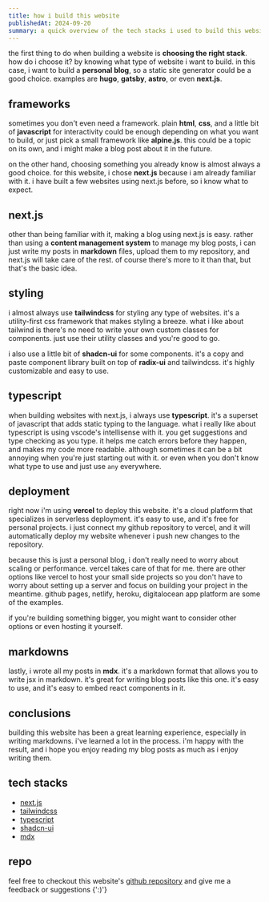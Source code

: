 ```yaml
---
title: how i build this website
publishedAt: 2024-09-20
summary: a quick overview of the tech stacks i used to build this website
---
```


the first thing to do when building a website is **choosing the right stack**. how do i choose it? by knowing what type of website i want to build. in this case, i want to build a **personal blog**, so a static site generator could be a good choice. examples are **hugo**, **gatsby**, **astro**, or even **next.js**.

## frameworks

sometimes you don't even need a framework. plain **html**, **css**, and a little bit of **javascript** for interactivity could be enough depending on what you want to build, or just pick a small framework like **alpine.js**. this could be a topic on its own, and i might make a blog post about it in the future.

on the other hand, choosing something you already know is almost always a good choice. for this website, i chose **next.js** because i am already familiar with it. i have built a few websites using next.js before, so i know what to expect.

## next.js

other than being familiar with it, making a blog using next.js is easy. rather than using a **content management system** to manage my blog posts, i can just write my posts in **markdown** files, upload them to my repository, and next.js will take care of the rest. of course there's more to it than that, but that's the basic idea.

## styling

i almost always use **tailwindcss** for styling any type of websites. it's a utility-first css framework that makes styling a breeze. what i like about tailwind is there's no need to write your own custom classes for components. just use their utility classes and you're good to go.

i also use a little bit of **shadcn-ui** for some components. it's a copy and paste component library built on top of **radix-ui** and tailwindcss. it's highly customizable and easy to use.

## typescript

when building websites with next.js, i always use **typescript**. it's a superset of javascript that adds static typing to the language. what i really like about typescript is using vscode's intellisense with it. you get suggestions and type checking as you type. it helps me catch errors before they happen, and makes my code more readable. although sometimes it can be a bit annoying when you're just starting out with it. or even when you don't know what type to use and just use `any` everywhere.

## deployment

right now i'm using **vercel** to deploy this website. it's a cloud platform that specializes in serverless deployment. it's easy to use, and it's free for personal projects. i just connect my github repository to vercel, and it will automatically deploy my website whenever i push new changes to the repository.

because this is just a personal blog, i don't really need to worry about scaling or performance. vercel takes care of that for me. there are other options like vercel to host your small side projects so you don't have to worry about setting up a server and focus on building your project in the meantime. github pages, netlify, heroku, digitalocean app platform are some of the examples. 

if you're building something bigger, you might want to consider other options or even hosting it yourself.

## markdowns

lastly, i wrote all my posts in **mdx**. it's a markdown format that allows you to write jsx in markdown. it's great for writing blog posts like this one. it's easy to use, and it's easy to embed react components in it.

## conclusions

building this website has been a great learning experience, especially in writing markdowns. i've learned a lot in the process. i'm happy with the result, and i hope you enjoy reading my blog posts as much as i enjoy writing them.

## tech stacks

- [next.js](https://github.com/vercel/next.js)
- [tailwindcss](https://github.com/tailwindlabs/tailwindcss)
- [typescript](https://github.com/microsoft/TypeScript)
- [shadcn-ui](https://github.com/shadcn-ui/ui)
- [mdx](https://github.com/mdx-js/mdx/)

## repo

feel free to checkout this website's [github repository](https://github.com/ausathdzil/ausathikram) and give me a feedback or suggestions {':)'}
